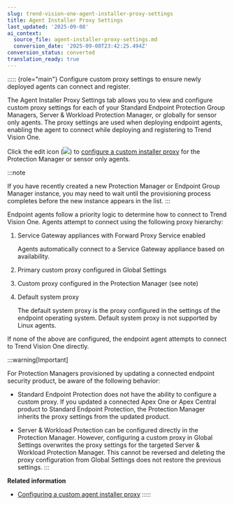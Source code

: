 ```yaml
---
slug: trend-vision-one-agent-installer-proxy-settings
title: Agent Installer Proxy Settings
last_updated: '2025-09-08'
ai_context:
  source_file: agent-installer-proxy-settings.md
  conversion_date: '2025-09-08T23:42:25.494Z'
conversion_status: converted
translation_ready: true
---
```


::::: {role="main"}
Configure custom proxy settings to ensure newly deployed agents can connect and register.

The Agent Installer Proxy Settings tab allows you to view and configure custom proxy settings for each of your Standard Endpoint Protection Group Managers, Server & Workload Protection Manager, or globally for sensor only agents. The proxy settings are used when deploying endpoint agents, enabling the agent to connect while deploying and registering to Trend Vision One.

Click the edit icon (![](/images/proxyConfigIcon=20230614160101.webp)) to [configure a custom installer proxy](configure-agent-installer-proxy.mdx) for the Protection Manager or sensor only agents.

:::note

If you have recently created a new Protection Manager or Endpoint Group Manager instance, you may need to wait until the provisioning process completes before the new instance appears in the list.
:::

Endpoint agents follow a priority logic to determine how to connect to Trend Vision One. Agents attempt to connect using the following proxy hierarchy:

1.  Service Gateway appliances with Forward Proxy Service enabled

    Agents automatically connect to a Service Gateway appliance based on availability.

2.  Primary custom proxy configured in Global Settings

3.  Custom proxy configured in the Protection Manager (see note)

4.  Default system proxy

    The default system proxy is the proxy configured in the settings of the endpoint operating system. Default system proxy is not supported by Linux agents.

If none of the above are configured, the endpoint agent attempts to connect to Trend Vision One directly.

:::warning[Important]

For Protection Managers provisioned by updating a connected endpoint security product, be aware of the following behavior:

- Standard Endpoint Protection does not have the ability to configure a custom proxy. If you updated a connected Apex One or Apex Central product to Standard Endpoint Protection, the Protection Manager inherits the proxy settings from the updated product.

- Server & Workload Protection can be configured directly in the Protection Manager. However, configuring a custom proxy in Global Settings overwrites the proxy settings for the targeted Server & Workload Protection Manager. This cannot be reversed and deleting the proxy configuration from Global Settings does not restore the previous settings.
:::

**Related information**

- [Configuring a custom agent installer proxy](configure-agent-installer-proxy.md "Set up a custom proxy for newly deployed endpoints to connect and register.")
:::::
